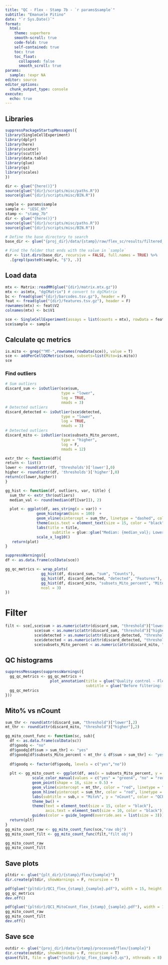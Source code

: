 ```yaml
---
title: "QC - Flex - Stamp 7b - `r params$sample`"
subtitle: "Emanuele Pitino"
date: "`r Sys.Date()`"
format: 
  html:
    theme: superhero
    smooth-scroll: true
    code-fold: true
    self-contained: true
    toc: true
    toc_float: 
      collapsed: false
      smooth_scroll: true
params:
  sample: !expr NA
editor: source
editor_options: 
  chunk_output_type: console
execute:
  echo: true
---
```


## Libraries
```r
suppressPackageStartupMessages({
library(SingleCellExperiment)
library(dplyr)
library(here)
library(scater)
library(scuttle)
library(data.table)
library(glue)
library(qs)
library(scales)
})
```

```r
dir <- glue("{here()}")
source(glue("{dir}/scripts/misc/paths.R"))
source(glue("{dir}/scripts/misc/BIN.R"))

sample <- params$sample
sample <- "iESC_6h"
stamp <- "stamp_7b"
dir <- glue("{here()}")
source(glue("{dir}/scripts/misc/paths.R"))
source(glue("{dir}/scripts/misc/BIN.R"))
```

```r
# Define the base directory to search
base_dir <- glue("{proj_dir}/data/{stamp}/raw/flex_sc/results/filtered_feature_bc_matrix/")

# Find the folder that ends with the value in `sample`
dir <- list.dirs(base_dir, recursive = FALSE, full.names = TRUE) %>%
  .[grepl(paste0(sample, "$"), .)]
```

## Load data

```r
mtx <- Matrix::readMM(glue("{dir}/matrix.mtx.gz"))
mtx <- as(mtx, "dgCMatrix") # convert to dgCMatrix
bc <- fread(glue("{dir}/barcodes.tsv.gz"), header = F)
feat <- fread(glue("{dir}/features.tsv.gz"), header = F)
rownames(mtx) <- feat$V2
colnames(mtx) <- bc$V1
```

```r
sce <- SingleCellExperiment(assays = list(counts = mtx), rowData = feat)
sce$sample <- sample
```

## Calculate qc metrics

```r
is.mito <- grep("^MT-",rownames(rowData(sce)), value = T)
sce <- addPerCellQCMetrics(sce, subsets=list(Mito=is.mito))
sce
```

### Find outliers

```r
# Sum outliers
discard_sum <- isOutlier(sce$sum, 
                         type = "lower", 
                         log = TRUE,
                         nmads = 3)
# Detected outliers
discard_detected <- isOutlier(sce$detected, 
                         type = "lower", 
                         log = TRUE,
                         nmads = 3)
# Detected outliers
discard_mito <- isOutlier(sce$subsets_Mito_percent, 
                         type = "higher", 
                         log = F,
                         nmads = 12)
```


```r
extr_thr <- function(df){
return <- list()
lower <- round(attr(df, 'thresholds')['lower'],0)
higher <- round(attr(df, 'thresholds')['higher'],0)
return(c(lower,higher))
}
```

```r
gg_hist <- function(df, outliers, var, title) {
  sum_thr <- extr_thr(outliers)
  median_val <- round(median(df[[var]]), 2)

  plot <- ggplot(df, aes_string(x = var)) + 
              geom_histogram(bins = 100)  + 
              geom_vline(xintercept = sum_thr, linetype = "dashed", color = "red") + 
              theme(axis.text = element_text(size = 15, color = "black")) + 
              labs(title = title, 
                     subtitle = glue::glue("Median: {median_val}; Lower thr: {sum_thr[1]}; Higher thr: {sum_thr[2]}")) + 
              scale_x_log10()
   return(plot)
}
```

```r
suppressWarnings({
df <- as.data.frame(colData(sce))

gg_qc_metrics <- wrap_plots(
                gg_hist(df, discard_sum, "sum", "Counts"),
                gg_hist(df, discard_detected, "detected", "Features"),
                gg_hist(df, discard_mito, "subsets_Mito_percent", "Mito%"),
                ncol = 3)
})
```

# Filter

```r
filt <- sce[,sce$sum > as.numeric(attr(discard_sum, "threshold")["lower"]) &
             sce$sum < as.numeric(attr(discard_sum, "threshold")["higher"]) &
             sce$detected > as.numeric(attr(discard_detected, "threshold")["lower"]) &
             sce$detected < as.numeric(attr(discard_detected, "threshold")["higher"]) &
             sce$subsets_Mito_percent < as.numeric(attr(discard_mito, "threshold")["higher"])]
```

## QC histograms
```r
suppressMessages(suppressWarnings({
  gg_qc_metrics <- gg_qc_metrics +
                    plot_annotation(title = glue("Quality control - Flex - {stamp} - {sample}"),
                                    subtitle = glue("Before filtering: {number(ncol(sce), big.mark = '.')} C; After filtering: {number(ncol(filt), big.mark = '.')} C")) 
  gg_qc_metrics
}))
```

## Mito% vs nCount
```r
sum_thr <- round(attr(discard_sum, "threshold")["lower"],2)
mt_thr <- round(attr(discard_mito, "threshold")["higher"],2)

gg_mito_count_func <- function(sc, sub){
  df <- as.data.frame(colData(sc))
  df$goodq <- "no"
  df$goodq[df$sum > sum_thr] <- "yes"
  df$goodq[df$subsets_Mito_percent < mt_thr & df$sum > sum_thr] <- "yes"
  
  df$goodq <- factor(df$goodq, levels = c("yes","no"))
  
  plt <- gg_mito_count <- ggplot(df, aes(x = subsets_Mito_percent, y = sum, color = goodq)) +
            scale_color_manual(values = c("yes" = "green4", "no" = "red4")) +
            geom_point(shape = 16, size = 0.5) +
            geom_vline(xintercept = mt_thr, color = "red", linetype = "dashed") + 
            geom_hline(yintercept = sum_thr, color = "red", linetype = "dashed") +
            labs(subtitle = sub,x = "Mito%", y = "nCount", color = "QCPass", title = "Mito% vs nCount") + 
            theme_bw() +
            theme(text = element_text(size = 15, color = "black"),
                  axis.text = element_text(size = 10, color = "black")) +
            guides(color = guide_legend(override.aes = list(size = 3)))
  return(plt)
}
gg_mito_count_raw <- gg_mito_count_func(sce,"raw obj")
gg_mito_count_filt <- gg_mito_count_func(filt,"filt obj")

gg_mito_count_raw
gg_mito_count_filt
```

## Save plots
```r
pltdir <- glue("{plt_dir}/{stamp}/flex/{sample}")
dir.create(pltdir, showWarnings = F, recursive = T)

pdf(glue("{pltdir}/QC1_flex_{stamp}_{sample}.pdf"), width = 15, height = 4)
gg_qc_metrics
dev.off()

pdf(glue("{pltdir}/QC1_MitoCount_flex_{stamp}_{sample}.pdf"), width = 10, height = 6)
gg_mito_count_raw
gg_mito_count_filt
dev.off()
```

## Save sce
```r
outdir <- glue("{proj_dir}/data/{stamp}/processed/flex/{sample}")
dir.create(outdir, showWarnings = F, recursive = T)
qsave(filt, file = glue("{outdir}/qc_flex_{sample}.qs"), nthreads = 8)
```
